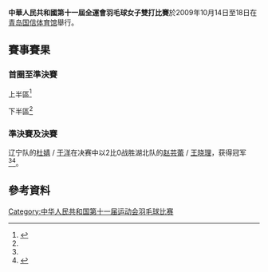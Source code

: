 {{noteTA|G1=Badminton}}
'''中華人民共和國第十一屆全運會羽毛球女子雙打比賽'''於2009年10月14日至18日在[[青岛国信体育馆|青岛国信体育馆]]舉行。

==賽事賽果==
===首圈至準決賽===
;上半區<ref name="WD">{{cite web|title=中华人民共和国第十一届运动会成绩公告 - 羽毛球女子双打|url=http://result.shandong2009.sohu.com/data/zh-cn/PDF/BA00410034.pdf|date=2009-10-18|deadurl=yes|archiveurl=https://web.archive.org/web/20140108092840/http://result.shandong2009.sohu.com/data/zh-cn/PDF/BA00410034.pdf|archivedate=2014-01-08|accessdate=2014-01-08}}{{zh-cn}}</ref>
{{16TeamBracket-Compact-Tennis3
| RD1-seed01=*
| RD1-team01='''[[杨维|杨维]]（广东）<br/> [[张洁雯|张洁雯]]（广东）
| RD1-score01-1=
| RD1-score01-2=
| RD1-score01-3=
| RD1-seed02=
| RD1-team02=輪空
| RD1-score02-1=
| RD1-score02-2=
| RD1-score02-3=

| RD1-seed03=
| RD1-team03=[[周卉|周卉]]（浙江）<br/> [[朱寅莹|朱寅莹]]（浙江）
| RD1-score03-1=17
| RD1-score03-2=17
| RD1-score03-3=
| RD1-seed04=
| RD1-team04='''[[骆赢|骆赢]]（山东）<br/> [[骆羽|骆羽]]（山东）
| RD1-score04-1='''21
| RD1-score04-2='''21
| RD1-score04-3=

| RD1-seed05=*
| RD1-team05='''[[冯晨|冯晨]]（解放军）<br/> [[赵婷婷|赵婷婷]]（解放军）
| RD1-score05-1=
| RD1-score05-2=
| RD1-score05-3=
| RD1-seed06=
| RD1-team06=輪空
| RD1-score06-1=
| RD1-score06-2=
| RD1-score06-3=

| RD1-seed07=
| RD1-team07=[[石小玄|石小玄]]（四川）<br/> [[杨嘉璐|杨嘉璐]]（四川）
| RD1-score07-1=17
| RD1-score07-2=16
| RD1-score07-3=
| RD1-seed08=
| RD1-team08='''[[陈卓_(羽毛球运动员)|陈卓]]（辽宁）<br/> [[刘航|刘航]]（辽宁）
| RD1-score08-1='''21
| RD1-score08-2='''21
| RD1-score08-3=

| RD1-seed09=*
| RD1-team09='''[[王晓理|王晓理]]（湖北）<br/> [[赵芸蕾|赵芸蕾]]（湖北）
| RD1-score09-1=
| RD1-score09-2=
| RD1-score09-3=
| RD1-seed10=
| RD1-team10=輪空
| RD1-score10-1=
| RD1-score10-2=
| RD1-score10-3=

| RD1-seed11=
| RD1-team11='''[[邓羽婷|邓羽婷]]（广东）<br/> [[刘珺|刘珺]]（广西）
| RD1-score11-1=13
| RD1-score11-2=14
| RD1-score11-3=
| RD1-seed12=
| RD1-team12='''[[丁姣|丁姣]]（江苏）<br/> [[汤金华|汤金华]]（江苏）
| RD1-score12-1='''21
| RD1-score12-2='''21
| RD1-score12-3=

| RD1-seed13=*
| RD1-team13='''[[马晋|马晋]]（山东）<br/> [[王思韵|王思韵]]（山东）
| RD1-score13-1=
| RD1-score13-2=
| RD1-score13-3=
| RD1-seed14=
| RD1-team14=輪空
| RD1-score14-1=
| RD1-score14-2=
| RD1-score14-3=

| RD1-seed15=
| RD1-team15=[[李丽娟_(羽毛球运动员)|李丽娟]]（福建）<br/> [[林燊|林燊]]（福建）
| RD1-score15-1=8
| RD1-score15-2=11
| RD1-score15-3=
| RD1-seed16=
| RD1-team16='''[[田卿|田卿]]（湖南）<br/> [[夏欢|夏欢]]（湖南）
| RD1-score16-1='''21
| RD1-score16-2='''21
| RD1-score16-3=

| RD2-seed01=*
| RD2-team01='''[[杨维|杨维]]（广东）<br/> [[张洁雯|张洁雯]]（广东）
| RD2-score01-1='''21
| RD2-score01-2='''21
| RD2-score01-3=
| RD2-seed02=
| RD2-team02=[[骆赢|骆赢]]（山东）<br/> [[骆羽|骆羽]]（山东）
| RD2-score02-1=12
| RD2-score02-2=13
| RD2-score02-3=

| RD2-seed03=*
| RD2-team03='''[[冯晨|冯晨]]（解放军）<br/> [[赵婷婷|赵婷婷]]（解放军）
| RD2-score03-1='''21
| RD2-score03-2='''21
| RD2-score03-3=
| RD2-seed04=
| RD2-team04=[[陈卓_(羽毛球运动员)|陈卓]]（辽宁）<br/> [[刘航|刘航]]（辽宁）
| RD2-score04-1=9
| RD2-score04-2=16
| RD2-score04-3=

| RD2-seed05=*
| RD2-team05='''[[王晓理|王晓理]]（湖北）<br/> [[赵芸蕾|赵芸蕾]]（湖北）
| RD2-score05-1=22
| RD2-score05-2='''21
| RD2-score05-3='''21
| RD2-seed06=
| RD2-team06=[[丁姣|丁姣]]（江苏）<br/> [[汤金华|汤金华]]（江苏）
| RD2-score06-1='''24
| RD2-score06-2=10
| RD2-score06-3=9

| RD2-seed07=*
| RD2-team07=[[马晋|马晋]]（山东）<br/> [[王思韵|王思韵]]（山东）
| RD2-score07-1=21
| RD2-score07-2=11
| RD2-score07-3=
| RD2-seed08=
| RD2-team08='''[[田卿|田卿]]（湖南）<br/> [[夏欢|夏欢]]（湖南）
| RD2-score08-1='''23
| RD2-score08-2='''21
| RD2-score08-3=

| RD3-seed01=*
| RD3-team01=[[杨维|杨维]]（广东）<br/> [[张洁雯|张洁雯]]（广东）
| RD3-score01-1=20
| RD3-score01-2='''21
| RD3-score01-3=19
| RD3-seed02=*
| RD3-team02='''[[冯晨|冯晨]]（解放军）<br/> [[赵婷婷|赵婷婷]]（解放军）
| RD3-score02-1='''22
| RD3-score02-2=16
| RD3-score02-3='''21

| RD3-seed03=*
| RD3-team03='''[[王晓理|王晓理]]（湖北）<br/> [[赵芸蕾|赵芸蕾]]（湖北）
| RD3-score03-1='''21
| RD3-score03-2='''21
| RD3-score03-3=
| RD3-seed04=
| RD3-team04=[[田卿|田卿]]（湖南）<br/> [[夏欢|夏欢]]（湖南）
| RD3-score04-1=10
| RD3-score04-2=15
| RD3-score04-3=

| RD4-seed01=*
| RD4-team01=[[冯晨|冯晨]]（解放军）<br/> [[赵婷婷|赵婷婷]]（解放军）
| RD4-score01-1=9
| RD4-score01-2=6
| RD4-score01-3=
| RD4-seed02=*
| RD4-team02='''[[王晓理|王晓理]]（湖北）<br/> [[赵芸蕾|赵芸蕾]]（湖北）
| RD4-score02-1='''21
| RD4-score02-2='''21
| RD4-score02-3=
}}
;下半區<ref name="WD"/>
{{16TeamBracket-Compact-Tennis3
| RD1-seed01=
| RD1-team01='''[[李雪芮|李雪芮]]（解放军）<br/> [[潘攀|潘攀]]（解放军）
| RD1-score01-1='''21
| RD1-score01-2='''21
| RD1-score01-3=
| RD1-seed02=
| RD1-team02=[[耿健|耿健]]（山东）<br/> [[魏雅淇|魏雅淇]]（山东）
| RD1-score02-1=8
| RD1-score02-2=13
| RD1-score02-3=

| RD1-seed03=
| RD1-team03=輪空
| RD1-score03-1=
| RD1-score03-2=
| RD1-score03-3=
| RD1-seed04=*
| RD1-team04='''[[李丹娜|李丹娜]]（重庆）<br/> [[张亚雯|张亚雯]]（重庆）
| RD1-score04-1=
| RD1-score04-2=
| RD1-score04-3=

| RD1-seed05=
| RD1-team05={{nowrap|[[蔡佳妮|蔡佳妮]]（福建）<br/> [[黄东萍|黄东萍]]（福建）(棄權)}}
| RD1-score05-1=
| RD1-score05-2=
| RD1-score05-3=
| RD1-seed06=
| RD1-team06='''[[刘璇_(羽毛球运动员)|刘璇]]（广西）<br/> [[陆璐|陆璐]]（广西）
| RD1-score06-1=
| RD1-score06-2=
| RD1-score06-3=

| RD1-seed07=
| RD1-team07=輪空
| RD1-score07-1=
| RD1-score07-2=
| RD1-score07-3=
| RD1-seed08=*
| RD1-team08='''[[成淑|成淑]]（江苏）<br/> [[孙晓黎|孙晓黎]]（江苏）
| RD1-score08-1=
| RD1-score08-2=
| RD1-score08-3=

| RD1-seed09=
| RD1-team09='''[[彭羽|彭羽]]（广东）<br/> [[姚帼君|姚帼君]]（广东）
| RD1-score09-1='''21
| RD1-score09-2='''21
| RD1-score09-3=
| RD1-seed10=
| RD1-team10=[[刘恋|刘恋]]（江苏）<br/> [[谭雯|谭雯]]（江苏）
| RD1-score10-1=11
| RD1-score10-2=11
| RD1-score10-3=

| RD1-seed11=
| RD1-team11=輪空
| RD1-score11-1=
| RD1-score11-2=
| RD1-score11-3=
| RD1-seed12=*
| RD1-team12='''[[高崚|高崚]]（湖北）<br/> [[魏轶力|魏轶力]]（湖北）
| RD1-score12-1=
| RD1-score12-2=
| RD1-score12-3=

| RD1-seed13=
| RD1-team13='''[[李晓_(羽毛球运动员)|李晓]]（浙江）<br/> [[沈晓波|沈晓波]]（浙江）
| RD1-score13-1='''21
| RD1-score13-2='''21
| RD1-score13-3=
| RD1-seed14=
| RD1-team14=[[卢兰|卢兰]]（江苏）<br/> [[王荣_(羽毛球运动员)|王荣]]（江苏）
| RD1-score14-1=17
| RD1-score14-2=8
| RD1-score14-3=

| RD1-seed15=
| RD1-team15=輪空
| RD1-score15-1=
| RD1-score15-2=
| RD1-score15-3=
| RD1-seed16=*
| RD1-team16='''[[杜婧|杜婧]]（辽宁）<br/> [[于洋_(羽毛球运动员)|于洋]]（辽宁）
| RD1-score16-1=
| RD1-score16-2=
| RD1-score16-3=

| RD2-seed01=
| RD2-team01='''[[李雪芮|李雪芮]]（解放军）<br/> [[潘攀|潘攀]]（解放军）
| RD2-score01-1='''21
| RD2-score01-2='''21
| RD2-score01-3=
| RD2-seed02=*
| RD2-team02=[[李丹娜|李丹娜]]（重庆）<br/> [[张亚雯|张亚雯]]（重庆）
| RD2-score02-1=19
| RD2-score02-2=19
| RD2-score02-3=

| RD2-seed03=
| RD2-team03=[[刘璇_(羽毛球运动员)|刘璇]]（广西）<br/> [[陆璐|陆璐]]（广西）
| RD2-score03-1=10
| RD2-score03-2=9
| RD2-score03-3=
| RD2-seed04=*
| RD2-team04='''[[成淑|成淑]]（江苏）<br/> [[孙晓黎|孙晓黎]]（江苏）
| RD2-score04-1='''21
| RD2-score04-2='''21
| RD2-score04-3=

| RD2-seed05=
| RD2-team05=[[彭羽|彭羽]]（广东）<br/> [[姚帼君|姚帼君]]（广东）
| RD2-score05-1=10
| RD2-score05-2=10
| RD2-score05-3=
| RD2-seed06=*
| RD2-team06='''[[高崚|高崚]]（湖北）<br/> [[魏轶力|魏轶力]]（湖北）
| RD2-score06-1='''21
| RD2-score06-2='''21
| RD2-score06-3=

| RD2-seed07=
| RD2-team07=[[李晓_(羽毛球运动员)|李晓]]（浙江）<br/> [[沈晓波|沈晓波]]（浙江）
| RD2-score07-1=7
| RD2-score07-2=7
| RD2-score07-3=
| RD2-seed08=*
| RD2-team08='''[[杜婧|杜婧]]（辽宁）<br/> [[于洋_(羽毛球运动员)|于洋]]（辽宁）
| RD2-score08-1='''21
| RD2-score08-2='''21
| RD2-score08-3=

| RD3-seed01=
| RD3-team01='''[[李雪芮|李雪芮]]（解放军）<br/> [[潘攀|潘攀]]（解放军）
| RD3-score01-1='''21
| RD3-score01-2='''21
| RD3-score01-3=
| RD3-seed02=*
| RD3-team02=[[成淑|成淑]]（江苏）<br/> [[孙晓黎|孙晓黎]]（江苏）
| RD3-score02-1=10
| RD3-score02-2=19
| RD3-score02-3=

| RD3-seed03=*
| RD3-team03=[[高崚|高崚]]（湖北）<br/> [[魏轶力|魏轶力]]（湖北）
| RD3-score03-1=18
| RD3-score03-2=18
| RD3-score03-3=
| RD3-seed04=*
| RD3-team04='''[[杜婧|杜婧]]（辽宁）<br/> [[于洋_(羽毛球运动员)|于洋]]（辽宁）
| RD3-score04-1='''21
| RD3-score04-2='''21
| RD3-score04-3=

| RD4-seed01=
| RD4-team01=[[李雪芮|李雪芮]]（解放军）<br/> [[潘攀|潘攀]]（解放军）
| RD4-score01-1=11
| RD4-score01-2=13
| RD4-score01-3=
| RD4-seed02=*
| RD4-team02='''[[杜婧|杜婧]]（辽宁）<br/> [[于洋_(羽毛球运动员)|于洋]]（辽宁）
| RD4-score02-1='''21
| RD4-score02-2='''21
| RD4-score02-3=
}}

===準決賽及決賽===
辽宁队的[[杜婧|杜婧]] / [[于洋_(羽毛球运动员)|于洋]]在决赛中以2比0战胜湖北队的[[赵芸蕾|赵芸蕾]] / [[王晓理|王晓理]]，获得冠军<ref name="WD"/><ref>{{cite news|title=杜婧/于洋获全运女双冠军 未来目标瞄准亚运和伦敦|url=http://sports.sina.com.cn/o/2009-10-18/21514642870.shtml|newspaper=新华网|date=2009-10-18|accessdate=2013-06-08|archive-date=2014-01-08|archive-url=https://web.archive.org/web/20140108090845/http://sports.sina.com.cn/o/2009-10-18/21514642870.shtml|dead-url=no}}{{zh-cn}}</ref>。
{{4TeamBracket-Tennis3-v2
| team-width=200
| RD1-seed1=*
| RD1-team1=[[冯晨|冯晨]]（解放军）<br/> [[赵婷婷|赵婷婷]]（解放军）
| RD1-score1-1=9
| RD1-score1-2=6
| RD1-score1-3=
| RD1-seed2=*
| RD1-team2='''[[王晓理|王晓理]]（湖北）<br/> [[赵芸蕾|赵芸蕾]]（湖北）
| RD1-score2-1='''21
| RD1-score2-2='''21
| RD1-score2-3=

| RD1-seed3=
| RD1-team3=[[李雪芮|李雪芮]]（解放军）<br/> [[潘攀|潘攀]]（解放军）
| RD1-score3-1=11
| RD1-score3-2=13
| RD1-score3-3=
| RD1-seed4=*
| RD1-team4='''[[杜婧|杜婧]]（辽宁）<br/> [[于洋_(羽毛球运动员)|于洋]]（辽宁）
| RD1-score4-1='''21
| RD1-score4-2='''21
| RD1-score4-3=

| RD2-seed1=*
| RD2-team1=[[王晓理|王晓理]]（湖北）<br/> [[赵芸蕾|赵芸蕾]]（湖北）
| RD2-score1-1=13
| RD2-score1-2=14
| RD2-score1-3=
| RD2-seed2=*
| RD2-team2='''[[杜婧|杜婧]]（辽宁）<br/> [[于洋_(羽毛球运动员)|于洋]]（辽宁）
| RD2-score2-1='''21
| RD2-score2-2='''21
| RD2-score2-3=
}}

== 參考資料 ==
{{Reflist}}

[[Category:中华人民共和国第十一届运动会羽毛球比赛|Category:中华人民共和国第十一届运动会羽毛球比赛]]